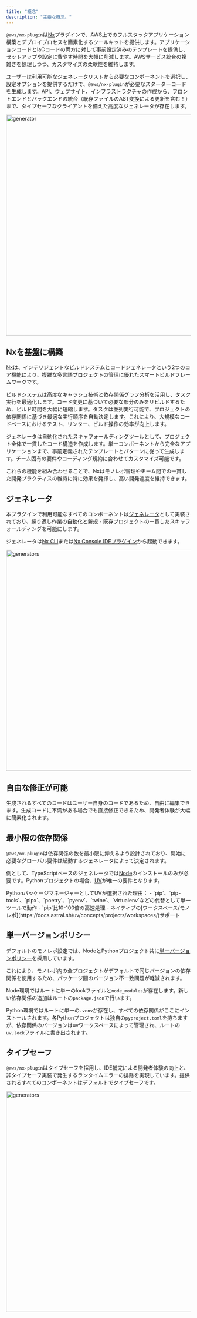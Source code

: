 ```yaml
---
title: "概念"
description: "主要な概念。"
---
```





`@aws/nx-plugin`は[Nx](https://nx.dev/)プラグインで、AWS上でのフルスタックアプリケーション構築とデプロイプロセスを簡素化するツールキットを提供します。アプリケーションコードとIaCコードの両方に対して事前設定済みのテンプレートを提供し、セットアップや設定に費やす時間を大幅に削減します。AWSサービス統合の複雑さを処理しつつ、カスタマイズの柔軟性を維持します。

ユーザーは利用可能な[ジェネレータ](#generators)リストから必要なコンポーネントを選択し、設定オプションを提供するだけで、`@aws/nx-plugin`が必要なスターターコードを生成します。API、ウェブサイト、インフラストラクチャの作成から、フロントエンドとバックエンドの統合（既存ファイルのAST変換による更新を含む！）まで、タイプセーフなクライアントを備えた高度なジェネレータが存在します。

<Image src={websiteGeneratorGif} alt="generator" width="800" height="600" />

## Nxを基盤に構築

[Nx](https://nx.dev)は、インテリジェントなビルドシステムとコードジェネレータという2つのコア機能により、複雑な多言語プロジェクトの管理に優れたスマートビルドフレームワークです。

ビルドシステムは高度なキャッシュ技術と依存関係グラフ分析を活用し、タスク実行を最適化します。コード変更に基づいて必要な部分のみをリビルドするため、ビルド時間を大幅に短縮します。タスクは並列実行可能で、プロジェクトの依存関係に基づき最適な実行順序を自動決定します。これにより、大規模なコードベースにおけるテスト、リンター、ビルド操作の効率が向上します。

ジェネレータは自動化されたスキャフォールディングツールとして、プロジェクト全体で一貫したコード構造を作成します。単一コンポーネントから完全なアプリケーションまで、事前定義されたテンプレートとパターンに従って生成します。チーム固有の要件やコーディング規約に合わせてカスタマイズ可能です。

これらの機能を組み合わせることで、Nxはモノレポ管理やチーム間での一貫した開発プラクティスの維持に特に効果を発揮し、高い開発速度を維持できます。

## ジェネレータ

本プラグインで利用可能なすべてのコンポーネントは[ジェネレータ](https://nx.dev/features/generate-code)として実装されており、繰り返し作業の自動化と新規・既存プロジェクトの一貫したスキャフォールディングを可能にします。

ジェネレータは[Nx CLI](https://nx.dev/features/generate-code#invoke-generators)または[Nx Console IDEプラグイン](https://nx.dev/getting-started/editor-setup)から起動できます。

<Image src={generatorsJpg} alt="generators" width="800" height="600" />

## 自由な修正が可能

生成されるすべてのコードはユーザー自身のコードであるため、自由に編集できます。生成コードに不満がある場合でも直接修正できるため、開発者体験が大幅に簡素化されます。

## 最小限の依存関係

`@aws/nx-plugin`は依存関係の数を最小限に抑えるよう設計されており、開始に必要なグローバル要件は起動するジェネレータによって決定されます。

例として、TypeScriptベースのジェネレータでは[Node](https://nodejs.org/en/download)のインストールのみが必要です。Pythonプロジェクトの場合、[UV](https://docs.astral.sh/uv/)が唯一の要件となります。

<Aside>
  PythonパッケージマネージャーとしてUVが選択された理由：
  - `pip`、`pip-tools`、`pipx`、`poetry`、`pyenv`、`twine`、`virtualenv`などの代替として単一ツールで動作
  - `pip`比10-100倍の高速処理
  - ネイティブの[ワークスペース/モノレポ](https://docs.astral.sh/uv/concepts/projects/workspaces/)サポート
</Aside>

## 単一バージョンポリシー

デフォルトのモノレポ設定では、NodeとPythonプロジェクト共に[単一バージョンポリシー](https://nx.dev/concepts/decisions/dependency-management#single-version-policy)を採用しています。

これにより、モノレポ内の全プロジェクトがデフォルトで同じバージョンの依存関係を使用するため、パッケージ間のバージョン不一致問題が軽減されます。

Node環境ではルートに単一のlockファイルと`node_modules`が存在します。新しい依存関係の追加はルートの`package.json`で行います。

Python環境ではルートに単一の`.venv`が存在し、すべての依存関係がここにインストールされます。各Pythonプロジェクトは独自の`pyproject.toml`を持ちますが、依存関係のバージョンはuvワークスペースによって管理され、ルートの`uv.lock`ファイルに書き出されます。

## タイプセーフ

`@aws/nx-plugin`はタイプセーフを採用し、IDE補完による開発者体験の向上と、非タイプセーフ実装で発生するランタイムエラーの排除を実現しています。提供されるすべてのコンポーネントはデフォルトでタイプセーフです。

<Image src={typeSafetyGif} alt="generators" width="800" height="600" />